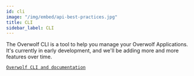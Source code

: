```yaml
---
id: cli
image: "/img/embed/api-best-practices.jpg"
title: CLI
sidebar_label: CLI
---
```


The Overwolf CLI is a tool to help you manage your Overwolf Applications. It's currently in early development, and we'll be adding more and more features over time.

[`Overwolf CLI and documentation`](https://www.npmjs.com/package/@overwolf/ow-cli)
